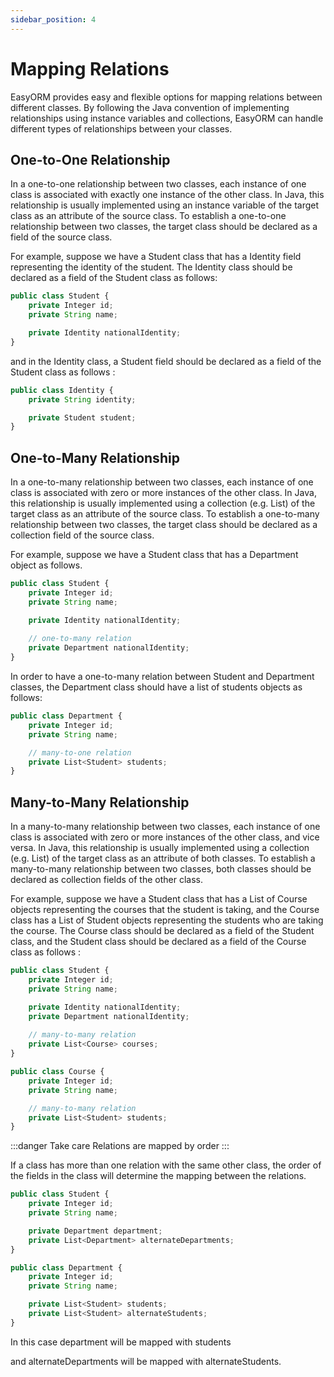```yaml
---
sidebar_position: 4
---
```


# Mapping Relations

EasyORM provides easy and flexible options for mapping relations between different classes. By following the Java convention of implementing relationships using instance variables and collections, EasyORM can handle different types of relationships between your classes.

## One-to-One Relationship

In a one-to-one relationship between two classes, each instance of one class is associated with exactly one instance of the other class. In Java, this relationship is usually implemented using an instance variable of the target class as an attribute of the source class. To establish a one-to-one relationship between two classes, the target class should be declared as a field of the source class.

For example, suppose we have a Student class that has a Identity field representing the identity of the student. The Identity class should be declared as a field of the Student class as follows:

```js
public class Student {
    private Integer id;
    private String name;

    private Identity nationalIdentity;
}
```

and in the Identity class, a Student field should be declared as a field of the Student class as follows : 

```js
public class Identity {
    private String identity;

    private Student student;
}
```

## One-to-Many Relationship

In a one-to-many relationship between two classes, each instance of one class is associated with zero or more instances of the other class. In Java, this relationship is usually implemented using a collection (e.g. List) of the target class as an attribute of the source class. To establish a one-to-many relationship between two classes, the target class should be declared as a collection field of the source class.

For example, suppose we have a Student class that has a Department object as follows. 

```js
public class Student {
    private Integer id;
    private String name;

    private Identity nationalIdentity;
		
	// one-to-many relation
    private Department nationalIdentity;
}
```

In order to have a one-to-many relation between Student and Department classes, the Department class should have a list of students objects as follows:

```js
public class Department {
    private Integer id;
    private String name;

	// many-to-one relation
    private List<Student> students;
}
```

## Many-to-Many Relationship

In a many-to-many relationship between two classes, each instance of one class is associated with zero or more instances of the other class, and vice versa. In Java, this relationship is usually implemented using a collection (e.g. List) of the target class as an attribute of both classes. To establish a many-to-many relationship between two classes, both classes should be declared as collection fields of the other class.

For example, suppose we have a Student class that has a List of Course objects representing the courses that the student is taking, and the Course class has a List of Student objects representing the students who are taking the course. The Course class should be declared as a field of the Student class, and the Student class should be declared as a field of the Course class as follows :

```js
public class Student {
    private Integer id;
    private String name;

    private Identity nationalIdentity;
    private Department nationalIdentity;
		
	// many-to-many relation
    private List<Course> courses;
}

public class Course {
    private Integer id;
    private String name;

	// many-to-many relation
    private List<Student> students;
}
```

:::danger Take care
  Relations are mapped by order
:::

If a class has more than one relation with the same other class, the order of the fields in the class will determine the mapping between the relations.




```js
public class Student {
    private Integer id;
    private String name;

    private Department department;
    private List<Department> alternateDepartments;
}

public class Department {
    private Integer id;
    private String name;

    private List<Student> students; 
    private List<Student> alternateStudents;
}
```

In this case department will be mapped with students

and alternateDepartments will be mapped with alternateStudents.